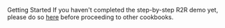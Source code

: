 Getting Started
If you haven't completed the step-by-step R2R demo yet, please do so [here](/getting-started/r2r-demo) before proceeding to other cookbooks.






